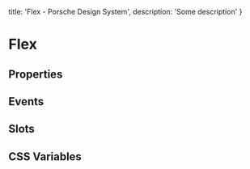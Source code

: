 
  title: 'Flex - Porsche Design System',
  description: 'Some description'
}

# Flex <ComponentStatus tagName="p-flex"></ComponentStatus>

## Properties

<ComponentMetaProps tagName="p-flex"></ComponentMetaProps>

## Events

<ComponentMetaEvents tagName="p-flex"></ComponentMetaEvents>

## Slots

<ComponentMetaSlots tagName="p-flex"></ComponentMetaSlots>

## CSS Variables

<ComponentMetaCssVariables tagName="p-flex"></ComponentMetaCssVariables>